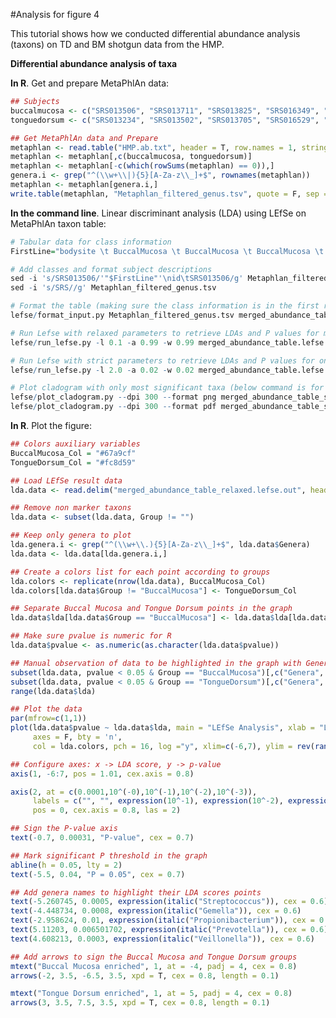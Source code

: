 #Analysis for figure 4

This tutorial shows how we conducted differential abundance analysis (taxons) on TD and BM shotgun data from the HMP. 

**Differential abundance analysis of taxa**

**In R**. Get and prepare MetaPhlAn data:
```r
## Subjects
buccalmucosa <- c("SRS013506", "SRS013711", "SRS013825", "SRS016349", "SRS016533", "SRS016600", "SRS017080", "SRS017127", "SRS017215", "SRS017537")
tonguedorsum <- c("SRS013234", "SRS013502", "SRS013705", "SRS016529", "SRS017209", "SRS017533", "SRS017713", "SRS018145", "SRS018439", "SRS021496")

## Get MetaPhlAn data and Prepare
metaphlan <- read.table("HMP.ab.txt", header = T, row.names = 1, stringsAsFactors = F)
metaphlan <- metaphlan[,c(buccalmucosa, tonguedorsum)]
metaphlan <- metaphlan[-c(which(rowSums(metaphlan) == 0)),]
genera.i <- grep("^(\\w+\\|){5}[A-Za-z\\_]+$", rownames(metaphlan))
metaphlan <- metaphlan[genera.i,]
write.table(metaphlan, "Metaphlan_filtered_genus.tsv", quote = F, sep = "\t", row.names = T, col.names = T)
```

**In the command line**. Linear discriminant analysis (LDA) using LEfSe on MetaPhlAn taxon table:
```r
# Tabular data for class information
FirstLine="bodysite \t BuccalMucosa \t BuccalMucosa \t BuccalMucosa \t BuccalMucosa \t BuccalMucosa \t BuccalMucosa \t BuccalMucosa \t BuccalMucosa \t BuccalMucosa \t BuccalMucosa \t TongueDorsum \t TongueDorsum \t TongueDorsum \t TongueDorsum \t TongueDorsum \t TongueDorsum \t TongueDorsum \t TongueDorsum \t TongueDorsum \t TongueDorsum"

# Add classes and format subject descriptions
sed -i 's/SRS013506/'"$FirstLine"'\nid\tSRS013506/g' Metaphlan_filtered_genus.tsv
sed -i 's/SRS//g' Metaphlan_filtered_genus.tsv

# Format the table (making sure the class information is in the first row, and subject information in the second)
lefse/format_input.py Metaphlan_filtered_genus.tsv merged_abundance_table.lefse -c 1 -u 2 -o 1000000

# Run Lefse with relaxed parameters to retrieve LDAs and P values for most taxa (will be used to plot all genera)
lefse/run_lefse.py -l 0.1 -a 0.99 -w 0.99 merged_abundance_table.lefse merged_abundance_table_relaxed.lefse.out

# Run Lefse with strict parameters to retrieve LDAs and P values for only most significant taxa (will be used to plot only biomarker genera)
lefse/run_lefse.py -l 2.0 -a 0.02 -w 0.02 merged_abundance_table.lefse merged_abundance_table_significant.lefse.out

# Plot cladogram with only most significant taxa (below command is for those who desire to plot in command line, we used the galaxy version)
lefse/plot_cladogram.py --dpi 300 --format png merged_abundance_table_significant.lefse.out lefse_biomarkers_cladogram.png
lefse/plot_cladogram.py --dpi 300 --format pdf merged_abundance_table_significant.lefse.out lefse_biomarkers_cladogram.pdf
```

**In R**. Plot the figure:
```r
## Colors auxiliary variables
BuccalMucosa_Col = "#67a9cf"
TongueDorsum_Col = "#fc8d59"

## Load LEfSe result data
lda.data <- read.delim("merged_abundance_table_relaxed.lefse.out", header = F, col.names = c("Genera", "value", "Group", "lda", "pvalue"))

## Remove non marker taxons
lda.data <- subset(lda.data, Group != "")

## Keep only genera to plot
lda.genera.i <- grep("^(\\w+\\.){5}[A-Za-z\\_]+$", lda.data$Genera)
lda.data <- lda.data[lda.genera.i,]

## Create a colors list for each point according to groups
lda.colors <- replicate(nrow(lda.data), BuccalMucosa_Col)
lda.colors[lda.data$Group != "BuccalMucosa"] <- TongueDorsum_Col

## Separate Buccal Mucosa and Tongue Dorsum points in the graph
lda.data$lda[lda.data$Group == "BuccalMucosa"] <- lda.data$lda[lda.data$Group == "BuccalMucosa"] * (-1)

## Make sure pvalue is numeric for R
lda.data$pvalue <- as.numeric(as.character(lda.data$pvalue))

## Manual observation of data to be highlighted in the graph with Genera names (significant genera names and max LDA scores)
subset(lda.data, pvalue < 0.05 & Group == "BuccalMucosa")[,c("Genera", "lda", "pvalue")]
subset(lda.data, pvalue < 0.05 & Group == "TongueDorsum")[,c("Genera", "lda", "pvalue")]
range(lda.data$lda)

## Plot the data
par(mfrow=c(1,1))
plot(lda.data$pvalue ~ lda.data$lda, main = "LEfSe Analysis", xlab = "LDA Score", ylab = "", 
     axes = F, bty = 'n',
     col = lda.colors, pch = 16, log ="y", xlim=c(-6,7), ylim = rev(range(lda.data$pvalue,na.rm = T)))

## Configure axes: x -> LDA score, y -> p-value
axis(1, -6:7, pos = 1.01, cex.axis = 0.8)

axis(2, at = c(0.0001,10^(-0),10^(-1),10^(-2),10^(-3)),
     labels = c("", "", expression(10^-1), expression(10^-2), expression(10^-3)),
     pos = 0, cex.axis = 0.8, las = 2)

## Sign the P-value axis
text(-0.7, 0.00031, "P-value", cex = 0.7)

## Mark significant P threshold in the graph
abline(h = 0.05, lty = 2)
text(-5.5, 0.04, "P = 0.05", cex = 0.7)

## Add genera names to highlight their LDA scores points
text(-5.260745, 0.0005, expression(italic("Streptococcus")), cex = 0.6)
text(-4.448734, 0.0008, expression(italic("Gemella")), cex = 0.6)
text(-2.958624, 0.01, expression(italic("Propionibacterium")), cex = 0.6)
text(5.11203, 0.006501702, expression(italic("Prevotella")), cex = 0.6)
text(4.608213, 0.0003, expression(italic("Veillonella")), cex = 0.6)

## Add arrows to sign the Buccal Mucosa and Tongue Dorsum groups
mtext("Buccal Mucosa enriched", 1, at = -4, padj = 4, cex = 0.8)
arrows(-2, 3.5, -6.5, 3.5, xpd = T, cex = 0.8, length = 0.1)

mtext("Tongue Dorsum enriched", 1, at = 5, padj = 4, cex = 0.8)
arrows(3, 3.5, 7.5, 3.5, xpd = T, cex = 0.8, length = 0.1)
```
